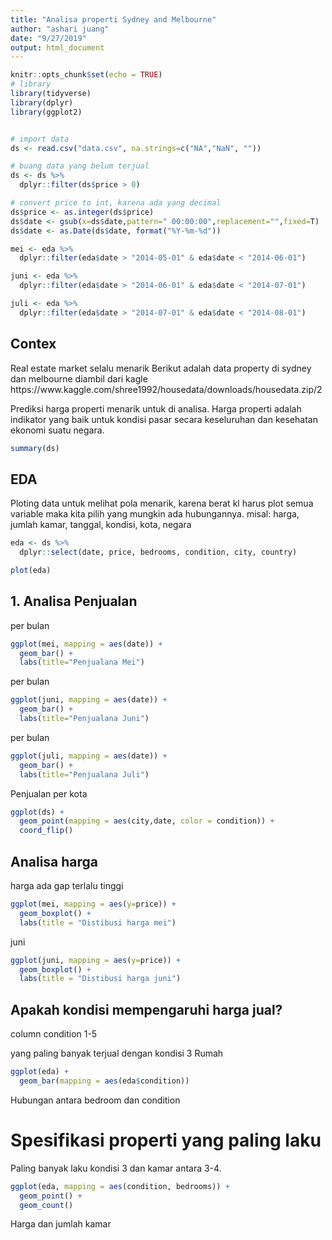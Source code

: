```yaml
---
title: "Analisa properti Sydney and Melbourne"
author: "ashari juang"
date: "9/27/2019"
output: html_document
---
```


```r
knitr::opts_chunk$set(echo = TRUE)
# library
library(tidyverse)
library(dplyr)
library(ggplot2)


# import data
ds <- read.csv("data.csv", na.strings=c("NA","NaN", ""))

# buang data yang belum terjual
ds <- ds %>%
  dplyr::filter(ds$price > 0)

# convert price to int, karena ada yang decimal
ds$price <- as.integer(ds$price)
ds$date <- gsub(x=ds$date,pattern=" 00:00:00",replacement="",fixed=T)
ds$date <- as.Date(ds$date, format("%Y-%m-%d"))

mei <- eda %>%
  dplyr::filter(eda$date > "2014-05-01" & eda$date < "2014-06-01")

juni <- eda %>%
  dplyr::filter(eda$date > "2014-06-01" & eda$date < "2014-07-01")

juli <- eda %>%
  dplyr::filter(eda$date > "2014-07-01" & eda$date < "2014-08-01")
```

## Contex

Real estate market selalu menarik
Berikut adalah data property di sydney dan melbourne diambil dari kagle
https://www.kaggle.com/shree1992/housedata/downloads/housedata.zip/2

Prediksi harga properti menarik untuk di analisa. Harga properti adalah indikator yang baik untuk kondisi pasar secara keseluruhan dan kesehatan ekonomi suatu negara.

```r
summary(ds)
```

## EDA

Ploting data untuk melihat pola menarik, karena berat kl harus plot semua variable maka kita pilih yang mungkin ada hubungannya.
misal: harga, jumlah kamar, tanggal, kondisi, kota, negara
```r
eda <- ds %>%
  dplyr::select(date, price, bedrooms, condition, city, country)

plot(eda)
```

## 1. Analisa Penjualan

per bulan
```r
ggplot(mei, mapping = aes(date)) +
  geom_bar() +
  labs(title="Penjualana Mei")
```
per bulan
```r
ggplot(juni, mapping = aes(date)) +
  geom_bar() +
  labs(title="Penjualana Juni")
```

per bulan
```r
ggplot(juli, mapping = aes(date)) +
  geom_bar() +
  labs(title="Penjualana Juli")
```

Penjualan per kota

```r
ggplot(ds) +
  geom_point(mapping = aes(city,date, color = condition)) +
  coord_flip()
```

## Analisa harga

harga ada gap terlalu tinggi
```r
ggplot(mei, mapping = aes(y=price)) +
  geom_boxplot() +
  labs(title = "Distibusi harga mei")
```

juni
```r
ggplot(juni, mapping = aes(y=price)) +
  geom_boxplot() +
  labs(title = "Distibusi harga juni")
```



## Apakah kondisi mempengaruhi harga jual?

column condition 1-5 

yang paling banyak terjual dengan kondisi 3
Rumah 
```r
ggplot(eda) +
  geom_bar(mapping = aes(eda$condition))
```

Hubungan antara bedroom dan condition

# Spesifikasi properti yang paling laku 
Paling banyak laku kondisi 3 dan kamar antara 3-4.


```r
ggplot(eda, mapping = aes(condition, bedrooms)) +
  geom_point() +
  geom_count()
```

Harga dan jumlah kamar

